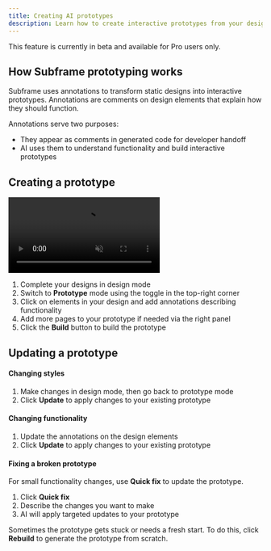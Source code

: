 ```yaml
---
title: Creating AI prototypes
description: Learn how to create interactive prototypes from your designs using Subframe's AI-powered prototyping features.
---
```


<Note>This feature is currently in beta and available for Pro users only.</Note>

## How Subframe prototyping works

Subframe uses annotations to transform static designs into interactive prototypes. Annotations are comments on design elements that explain how they should function.

Annotations serve two purposes:

- They appear as comments in generated code for developer handoff
- AI uses them to understand functionality and build interactive prototypes

## Creating a prototype

<video
  autoPlay
  muted
  loop
  playsInline
  className="w-full"
  src="https://hevpkratkeuc60w7.public.blob.vercel-storage.com/Mintlify/creating-prototypes-z4bcfmhmbnZH5wDZKyHOQgYfEm2qct.mp4"
/>

1. Complete your designs in design mode
2. Switch to **Prototype** mode using the toggle in the top-right corner
3. Click on elements in your design and add annotations describing functionality
4. Add more pages to your prototype if needed via the right panel
5. Click the **Build** button to build the prototype

## Updating a prototype

#### Changing styles

1. Make changes in design mode, then go back to prototype mode
2. Click **Update** to apply changes to your existing prototype

#### Changing functionality

1. Update the annotations on the design elements
2. Click **Update** to apply changes to your existing prototype

#### Fixing a broken prototype

For small functionality changes, use **Quick fix** to update the prototype.

1. Click **Quick fix**
2. Describe the changes you want to make
3. AI will apply targeted updates to your prototype

Sometimes the prototype gets stuck or needs a fresh start. To do this, click **Rebuild** to generate the prototype from scratch.
